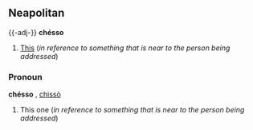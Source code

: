 ==Neapolitan==
{{-adj-}}
'''chésso'''
#[[This]] (''in reference to something that is near to the person being addressed'')

===Pronoun===
'''chésso''' {{m}},  [[chissò]] {{p}}
#This one (''in reference to something that is near to the person being addressed'')